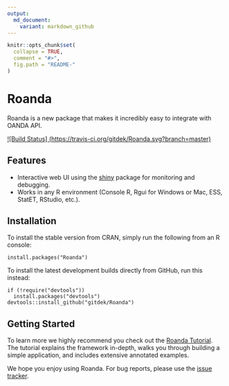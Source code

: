 ```yaml
---
output:
  md_document:
    variant: markdown_github
---
```


<!-- README.md is generated from README.Rmd. Please edit that file -->

```r
knitr::opts_chunk$set(
  collapse = TRUE,
  comment = "#>",
  fig.path = "README-"
)
```

# Roanda


Roanda is a new package that makes it incredibly easy to integrate with OANDA API.


[![Build Status] (https://travis-ci.org/gitdek/Roanda.svg?branch=master)](https://travis-ci.org/gitdek/Roanda)


## Features

* Interactive web UI using the [shiny](https://github.com/rstudio/shiny) package for monitoring and debugging.
* Works in any R environment (Console R, Rgui for Windows or Mac, ESS, StatET, RStudio, etc.).

## Installation

To install the stable version from CRAN, simply run the following from an R console:

```
install.packages("Roanda")
```

To install the latest development builds directly from GitHub, run this instead:


```
if (!require("devtools"))
  install.packages("devtools")
devtools::install_github("gitdek/Roanda")
```

## Getting Started
To learn more we highly recommend you check out the [Roanda Tutorial](https://gitdek.github.io/Roanda). The tutorial explains the framework in-depth, walks you through building a simple application, and includes extensive annotated examples.

We hope you enjoy using Roanda. For bug reports, please use the [issue tracker](https://github.com/gitdek/Roanda/issues).
